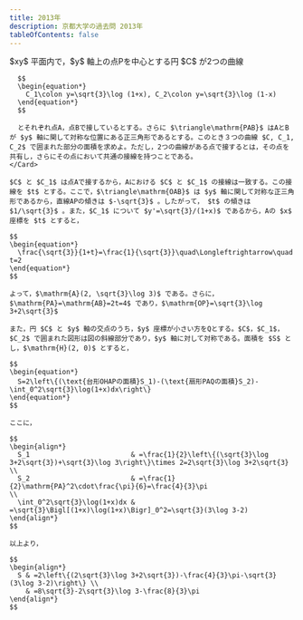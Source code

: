 ```yaml
---
title: 2013年
description: 京都大学の過去問 2013年
tableOfContents: false
---
```



<Tabs>
  <TabItem label="問題">
    <Card>
      $xy$ 平面内で，$y$ 軸上の点Pを中心とする円 $C$ が2つの曲線

      $$
      \begin{equation*}
        C_1\colon y=\sqrt{3}\log (1+x), C_2\colon y=\sqrt{3}\log (1-x)
      \end{equation*}
      $$

      とそれぞれ点A，点Bで接しているとする。さらに $\triangle\mathrm{PAB}$ はAとBが $y$ 軸に関して対称な位置にある正三角形であるとする。このとき３つの曲線 $C, C_1, C_2$ で囲まれた部分の面積を求めよ。ただし，2つの曲線がある点で接するとは，その点を共有し，さらにその点において共通の接線を持つことである。
    </Card>

  </TabItem>
  <TabItem label="解答">
    <Dialog client:only>
      <Image src={["/coming-soon.png"]} />
    </Dialog>

    $C$ と $C_1$ は点Aで接するから，Aにおける $C$ と $C_1$ の接線は一致する。この接線を $t$ とする。ここで，$\triangle\mathrm{OAB}$ は $y$ 軸に関して対称な正三角形であるから，直線APの傾きは $-\sqrt{3}$ 。したがって， $t$ の傾きは $1/\sqrt{3}$ 。また，$C_1$ について $y'=\sqrt{3}/(1+x)$ であるから，Aの $x$ 座標を $t$ とすると，

    $$
    \begin{equation*}
      \frac{\sqrt{3}}{1+t}=\frac{1}{\sqrt{3}}\quad\Longleftrightarrow\quad t=2
    \end{equation*}
    $$

    よって，$\mathrm{A}(2, \sqrt{3}\log 3)$ である。さらに，$\mathrm{PA}=\mathrm{AB}=2t=4$ であり，$\mathrm{OP}=\sqrt{3}\log 3+2\sqrt{3}$

    また，円 $C$ と $y$ 軸の交点のうち，$y$ 座標が小さい方をQとする。$C$，$C_1$，$C_2$ で囲まれた図形は図の斜線部分であり，$y$ 軸に対して対称である。面積を $S$ とし，$\mathrm{H}(2, 0)$ とすると，

    $$
    \begin{equation*}
      S=2\left\{(\text{台形OHAPの面積}S_1)-(\text{扇形PAQの面積}S_2)-\int_0^2\sqrt{3}\log(1+x)dx\right\}
    \end{equation*}
    $$

    ここに，

    $$
    \begin{align*}
      S_1                         & =\frac{1}{2}\left\{(\sqrt{3}\log 3+2\sqrt{3})+\sqrt{3}\log 3\right\}\times 2=2\sqrt{3}\log 3+2\sqrt{3} \\
      S_2                         & =\frac{1}{2}\mathrm{PA}^2\cdot\frac{\pi}{6}=\frac{4}{3}\pi                                    \\
      \int_0^2\sqrt{3}\log(1+x)dx & =\sqrt{3}\Bigl[(1+x)\log(1+x)\Bigr]_0^2=\sqrt{3}(3\log 3-2)
    \end{align*}
    $$

    以上より，

    $$
    \begin{align*}
      S & =2\left\{(2\sqrt{3}\log 3+2\sqrt{3})-\frac{4}{3}\pi-\sqrt{3}(3\log 3-2)\right\} \\
        & =8\sqrt{3}-2\sqrt{3}\log 3-\frac{8}{3}\pi
    \end{align*}
    $$

  </TabItem>
</Tabs>

